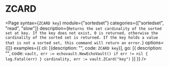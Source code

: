# ZCARD

<Page
  syntax={`ZCARD key`}
  module={"sortedset"}
  categories={["sortedset", "read", "slow"]}
  description={`Returns the set cardinality of the sorted set at key.
If the key does not exist, 0 is returned, otherwise the cardinality of the sorted set is returned.
If the key holds a value that is not a sorted set, this command will return an error.`}
  options={[]}
  examples={{
    cli: [{description: "", code: `ZCARD key`}],
    go: [{
      description: "",
      code: `vault, err := echovault.NewEchoVault()
if err != nil {
  log.Fatal(err)
}
cardinality, err := vault.ZCard("key")`
    }]
  }}
/>